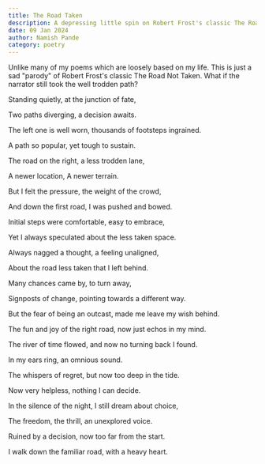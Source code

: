 ```yaml
---
title: The Road Taken
description: A depressing little spin on Robert Frost's classic The Road Not Taken
date: 09 Jan 2024
author: Namish Pande
category: poetry
---
```


<div class="p-4 my-8 bg-darker rounded-lg border-l-disabled border-l-4 font-mono">Unlike many of my poems which are loosely based on my life. This is just a sad "parody" of Robert Frost's classic The Road Not Taken. What if the narrator still took the well trodden path?</div>

Standing quietly, at the junction of fate,

Two paths diverging, a decision awaits.

The left one is well worn, thousands of footsteps ingrained.

A path so popular, yet tough to sustain.

The road on the right, a less trodden lane,

A newer location, A newer terrain.

But I felt the pressure, the weight of the crowd,

And down the first road, I was pushed and bowed.

Initial steps were comfortable, easy to embrace,

Yet I always speculated about the less taken space.

Always nagged a thought, a feeling unaligned,

About the road less taken that I left behind.

Many chances came by, to turn away,

Signposts of change, pointing towards a different way.

But the fear of being an outcast, made me leave my wish behind.

The fun and joy of the right road, now just echos in my mind.

The river of time flowed, and now no turning back I found.

In my ears ring, an omnious sound.

The whispers of regret, but now too deep in the tide.

Now very helpless, nothing I can decide.

In the silence of the night, I still dream about choice,

The freedom, the thrill, an unexplored voice.

Ruined by a decision, now too far from the start.

I walk down the familiar road, with a heavy heart.


